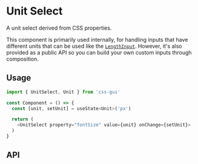 
# Unit Select

<FirstParagraph>A unit select derived from CSS properties.</FirstParagraph>

This component is primarily used internally, for handling inputs that have different
units that can be used like the [`LengthInput`](/components/length). However, it's
also provided as a public API so you can build your own custom inputs through
composition.

## Usage

```js
import { UnitSelect, Unit } from 'css-gui'

const Component = () => {
  const [unit, setUnit] = useState<Unit>('px')

  return (
    <UnitSelect property="fontSize" value={unit} onChange={setUnit}>
  )
}
```

## API
